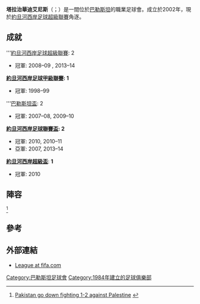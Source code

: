 {{Infobox football club |
  clubname = 塔拉治華迪艾尼斯 |
  image    = |
  fullname = Taraji Wadi Al-Nes|
  nickname = |
  founded  = {{start date and age|df=yes|1984}}|
  ground   = [[華迪艾尼斯|華迪艾尼斯]]|
  capacity = |
  chairman = |
  manager  = |
  league   = [[約旦河西岸足球超級聯賽|約旦河西岸足球超級聯賽]] |
  season   = 2018–19 |
  position = 第 6 名 |
}}
'''塔拉治華迪艾尼斯'''（{{lang-en|'''Taraji Wadi Al-Nes'''}}；{{lang-ar|'''ترجي واد النيص'''}}）是一間位於[[巴勒斯坦|巴勒斯坦]]的職業足球會。成立於2002年，現於[[約旦河西岸足球超級聯賽|約旦河西岸足球超級聯賽]]角逐。

== 成就 ==
'''[[約旦河西岸足球超級聯賽|約旦河西岸足球超級聯賽]]: 2
*冠軍: 2008–09 , 2013–14

'''[[約旦河西岸足球甲級聯賽|約旦河西岸足球甲級聯賽]]: 1'''
*冠軍: 1998–99

'''[[巴勒斯坦盃|巴勒斯坦盃]]: 2
*冠軍: 2007–08, 2009–10

'''[[約旦河西岸足球聯賽盃|約旦河西岸足球聯賽盃]]: 2'''
*冠軍: 2010, 2010–11
*亞軍: 2007, 2013–14

'''[[約旦河西岸超級盃|約旦河西岸超級盃]]''': '''1'''
*冠軍: 2010

== 陣容 ==
{{updated|2014年1月1日}}<ref>[http://www.pff.com.pk/latest-updates.php Pakistan go down fighting 1-2 against Palestine] {{webarchive|url=https://web.archive.org/web/20111202012505/http://www.pff.com.pk/latest-updates.php |date=2011-12-02 }}</ref>

{{Fs start}}
{{Fs player|no=1|nat=Palestine|name=[[Tawfiq_Ali|Tawfiq Ali]]|pos=GK}}
{{Fs player|no=2|nat=Palestine|name=[[Amer_Yousef|Amer Yousef]]|pos=MF}}
{{Fs player|no=5|nat=Palestine|name=[[Waleed_Omar|Waleed Omar]]|pos=DF}}
{{Fs player|no=6|nat=Palestine|name=[[Mohammad_Yousuf_(disambiguation)|Mohammad Yousef]]|pos=DF}}
{{Fs player|no=7|nat=Palestine|name=[[Amjad_Zedan|Amjad Zedan]]|pos=MF}}
{{Fs player|no=9|nat=Palestine|name=[[Sameeh_Yousef|Sameeh Yousef]]|pos=MF}}
{{Fs player|no=10|nat=Palestine|name=[[Khader_Yousef|Khader Yousef]]|pos=MF}}
{{Fs player|no=11|nat=Palestine|name=[[Hasan_Yousef|Hasan Yousef]]|pos=MF}}
{{Fs player|no=14|nat=Palestine|name=[[Jehad_Saqer|Jehad Saqer]]|pos=FW}}
{{Fs player|no=17|nat=Palestine|name=[[Ahmad_Jamal|Ahmad Jamal]]|pos=DF}}
{{Fs player|no=19|nat=Palestine|name=[[Sameer_Jamal|Sameer Jamal]]|pos=MF}}
{{Fs player|no=20|nat=Palestine|name=[[Ghaleb_Yousef|Ghaleb Yousef]]|pos=DF}}
{{Fs player|no=21|nat=Palestine|name=[[Kader_Jamal|Kader Jamal]]|pos=MF}}
{{Fs player|no=22|nat=Palestine|name=[[Mohammad_Saleh|Mohammad Saleh]]|pos=GK}}
{{Fs player|no=23|nat=Palestine|name=[[Riyad_Nayef|Riyad Nayef]]|pos=DF}}
{{Fs player|no=24|nat=Palestine|name=[[Tawfeeq_Ali|Tawfeeq Ali]]|pos=MF}}
{{Fs end}}

== 參考 ==
{{Reflist}}

== 外部連結 ==
*[http://www.fifa.com/associations/association=ple/nationalleague/standings.html League at fifa.com] {{Wayback|url=http://www.fifa.com/associations/association=ple/nationalleague/standings.html |date=20150924123815 }}

[[Category:巴勒斯坦足球會|Category:巴勒斯坦足球會]]
[[Category:1984年建立的足球俱樂部|Category:1984年建立的足球俱樂部]]